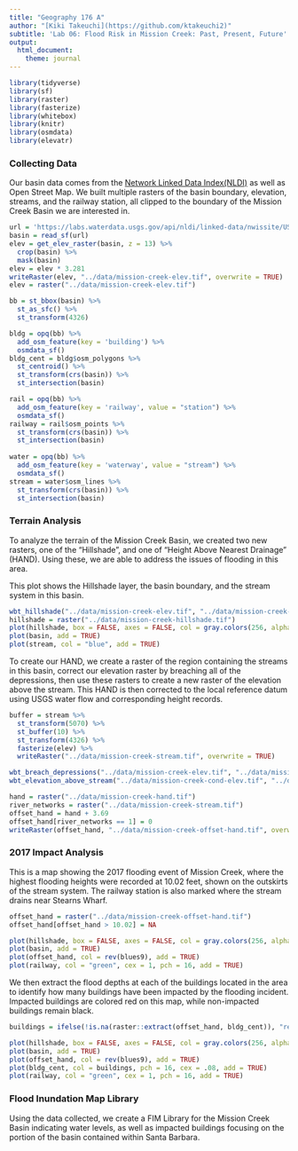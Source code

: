 ```yaml
---
title: "Geography 176 A"
author: "[Kiki Takeuchi](https://github.com/ktakeuchi2)"
subtitle: 'Lab 06: Flood Risk in Mission Creek: Past, Present, Future'
output: 
  html_document:
    theme: journal
---
```


```r
library(tidyverse)
library(sf)
library(raster)
library(fasterize)
library(whitebox)
library(knitr)
library(osmdata)
library(elevatr)
```
### Collecting Data

Our basin data comes from the [Network Linked Data Index(NLDI)](https://waterdata.usgs.gov/blog/nldi-intro/) as well as Open Street Map. We built multiple rasters of the basin boundary, elevation, streams, and the railway station, all clipped to the boundary of the Mission Creek Basin we are interested in.
```r
url = 'https://labs.waterdata.usgs.gov/api/nldi/linked-data/nwissite/USGS-11119750/basin'
basin = read_sf(url)
elev = get_elev_raster(basin, z = 13) %>%
  crop(basin) %>%
  mask(basin)
elev = elev * 3.281
writeRaster(elev, "../data/mission-creek-elev.tif", overwrite = TRUE)
elev = raster("../data/mission-creek-elev.tif")
```

```r
bb = st_bbox(basin) %>%
  st_as_sfc() %>%
  st_transform(4326)

bldg = opq(bb) %>%
  add_osm_feature(key = 'building') %>%
  osmdata_sf()
bldg_cent = bldg$osm_polygons %>%
  st_centroid() %>%  
  st_transform(crs(basin)) %>% 
  st_intersection(basin)

rail = opq(bb) %>%
  add_osm_feature(key = 'railway', value = "station") %>% 
  osmdata_sf()
railway = rail$osm_points %>% 
  st_transform(crs(basin)) %>% 
  st_intersection(basin)
 
water = opq(bb) %>%
  add_osm_feature(key = 'waterway', value = "stream") %>%
  osmdata_sf()
stream = water$osm_lines %>%
  st_transform(crs(basin)) %>% 
  st_intersection(basin)
```

### Terrain Analysis

To analyze the terrain of the Mission Creek Basin, we created two new rasters, one of the "Hillshade", and one of "Height Above Nearest Drainage" (HAND). Using these, we are able to address the issues of flooding in this area.

This plot shows the Hillshade layer, the basin boundary, and the stream system in this basin.

```r
wbt_hillshade("../data/mission-creek-elev.tif", "../data/mission-creek-hillshade.tif")
hillshade = raster("../data/mission-creek-hillshade.tif")
plot(hillshade, box = FALSE, axes = FALSE, col = gray.colors(256, alpha = .5), legend = FALSE, main = "Mission Creek Basin")
plot(basin, add = TRUE)
plot(stream, col = "blue", add = TRUE)
```


To create our HAND, we create a raster of the region containing the streams in this basin, correct our elevation raster by breaching all of the depressions, then use these rasters to create a new raster of the elevation above the stream. This HAND is then corrected to the local reference datum using USGS water flow and corresponding height records.  

```r
buffer = stream %>%
  st_transform(5070) %>%
  st_buffer(10) %>%
  st_transform(4326) %>%
  fasterize(elev) %>%
  writeRaster("../data/mission-creek-stream.tif", overwrite = TRUE)

wbt_breach_depressions("../data/mission-creek-elev.tif", "../data/mission-creek-cond-elev.tif")
wbt_elevation_above_stream("../data/mission-creek-cond-elev.tif", "../data/mission-creek-stream.tif", "../data/mission-creek-hand.tif")

hand = raster("../data/mission-creek-hand.tif")
river_networks = raster("../data/mission-creek-stream.tif")
offset_hand = hand + 3.69
offset_hand[river_networks == 1] = 0
writeRaster(offset_hand, "../data/mission-creek-offset-hand.tif", overwrite = TRUE)
```

### 2017 Impact Analysis

This is a map showing the 2017 flooding event of Mission Creek, where the highest flooding heights were recorded at 10.02 feet, shown on the outskirts of the stream system. The railway station is also marked where the stream drains near Stearns Wharf.
```r
offset_hand = raster("../data/mission-creek-offset-hand.tif")
offset_hand[offset_hand > 10.02] = NA

plot(hillshade, box = FALSE, axes = FALSE, col = gray.colors(256, alpha = .5), legend = FALSE)
plot(basin, add = TRUE)
plot(offset_hand, col = rev(blues9), add = TRUE)
plot(railway, col = "green", cex = 1, pch = 16, add = TRUE)
```

We then extract the flood depths at each of the buildings located in the area to identify how many buildings have been impacted by the flooding incident. Impacted buildings are colored red on this map, while non-impacted buildings remain black.
```r
buildings = ifelse(!is.na(raster::extract(offset_hand, bldg_cent)), "red", "black")

plot(hillshade, box = FALSE, axes = FALSE, col = gray.colors(256, alpha = .5), main = paste(sum(buildings == "red"), "Buildings Impacted by the 2017 Mission Creek Flooding"), legend = FALSE)
plot(basin, add = TRUE)
plot(offset_hand, col = rev(blues9), add = TRUE)
plot(bldg_cent, col = buildings, pch = 16, cex = .08, add = TRUE)
plot(railway, col = "green", cex = 1, pch = 16, add = TRUE)
```

### Flood Inundation Map Library

Using the data collected, we create a FIM Library for the Mission Creek Basin indicating water levels, as well as impacted buildings focusing on the portion of the basin contained within Santa Barbara. 

```r

```
